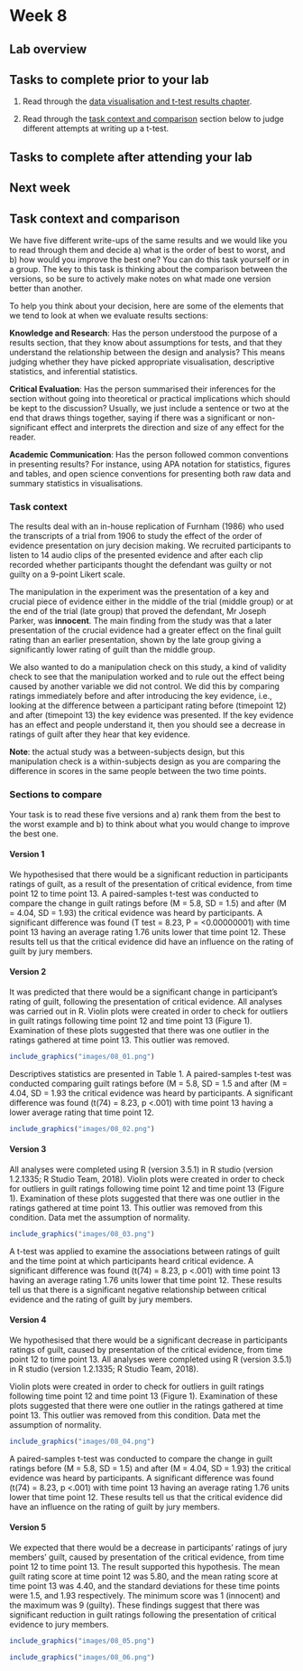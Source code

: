 # Week 8

## Lab overview

## Tasks to complete prior to your lab

1. Read through the [data visualisation and t-test results chapter](#visualisation-results).

2. Read through the [task context and comparison](#C8-task) section below to judge different attempts at writing up a t-test. 

## Tasks to complete after attending your lab

## Next week

## Task context and comparison{#C8-task}

We have five different write-ups of the same results and we would like you to read through them and decide a) what is the order of best to worst, and b) how would you improve the best one? You can do this task yourself or in a group. The key to this task is thinking about the comparison between the versions, so be sure to actively make notes on what made one version better than another. 

To help you think about your decision, here are some of the elements that we tend to look at when we evaluate results sections:

**Knowledge and Research**: Has the person understood the purpose of a results section, that they know about assumptions for tests, and that they understand the relationship between the design and analysis? This means judging whether they have picked appropriate visualisation, descriptive statistics, and inferential statistics.

**Critical Evaluation**: Has the person summarised their inferences for the section without going into theoretical or practical implications which should be kept to the discussion? Usually, we just include a sentence or two at the end that draws things together, saying if there was a significant or non-significant effect and interprets the direction and size of any effect for the reader.

**Academic Communication**: Has the person followed common conventions in presenting results? For instance, using APA notation for statistics, figures and tables, and open science conventions for presenting both raw data and summary statistics in visualisations.

### Task context

The results deal with an in-house replication of Furnham (1986) who used the transcripts of a trial from 1906 to study the effect of the order of evidence presentation on jury decision making. We recruited participants to listen to 14 audio clips of the presented evidence and after each clip recorded whether participants thought the defendant was guilty or not guilty on a 9-point Likert scale. 

The manipulation in the experiment was the presentation of a key and crucial piece of evidence either in the middle of the trial (middle group) or at the end of the trial (late group) that proved the defendant, Mr Joseph Parker, was **innocent**. The main finding from the study was that a later presentation of the crucial evidence had a greater effect on the final guilt rating than an earlier presentation, shown by the late group giving a significantly lower rating of guilt than the middle group.

We also wanted to do a manipulation check on this study, a kind of validity check to see that the manipulation worked and to rule out the effect being caused by another variable we did not control. We did this by comparing ratings immediately before and after introducing the key evidence, i.e., looking at the difference between a participant rating before (timepoint 12) and after (timepoint 13) the key evidence was presented. If the key evidence has an effect and people understand it, then you should see a decrease in ratings of guilt after they hear that key evidence. 

**Note**: the actual study was a between-subjects design, but this manipulation check is a within-subjects design as you are comparing the difference in scores in the same people between the two time points. 

### Sections to compare 

Your task is to read these five versions and a) rank them from the best to the worst example and b) to think about what you would change to improve the best one. 

#### Version 1 

We hypothesised that there would be a significant reduction in participants ratings of guilt, as a result of the presentation of critical evidence, from time point 12 to time point 13. A paired-samples t-test was conducted to compare the change in guilt ratings before (M = 5.8, SD = 1.5) and after (M = 4.04, SD = 1.93) the critical evidence was heard by participants. A significant difference was found (T test = 8.23, P = <0.00000001) with time point 13 having an average rating 1.76 units lower that time point 12. These results tell us that the critical evidence did have an influence on the rating of guilt by jury members. 

#### Version 2

It was predicted that there would be a significant change in participant’s rating of guilt, following the presentation of critical evidence. All analyses was carried out in R. Violin plots were created in order to check for outliers in guilt ratings following time point 12 and time point 13 (Figure 1). Examination of these plots suggested that there was one outlier in the ratings gathered at time point 13. This outlier was removed. 

```r
include_graphics("images/08_01.png")
```

Descriptives statistics are presented in Table 1. A paired-samples t-test was conducted comparing guilt ratings before (M = 5.8, SD = 1.5 and after (M = 4.04, SD = 1.93 the critical evidence was heard by participants. A significant difference was found (t(74) = 8.23, p <.001) with time point 13 having a lower average rating that time point 12. 

```r
include_graphics("images/08_02.png")
```

#### Version 3

All analyses were completed using R (version 3.5.1) in R studio (version 1.2.1335; R Studio Team, 2018). Violin plots were created in order to check for outliers in guilt ratings following time point 12 and time point 13 (Figure 1). Examination of these plots suggested that there was one outlier in the ratings gathered at time point 13. This outlier was removed from this condition. Data met the assumption of normality. 

```r
include_graphics("images/08_03.png")
```

A t-test was applied to examine the associations between ratings of guilt and the time point at which participants heard critical evidence. A significant difference was found (t(74) = 8.23, p <.001) with time point 13 having an average rating 1.76 units lower that time point 12. These results tell us that there is a significant negative relationship between critical evidence and the rating of guilt by jury members. 

#### Version 4

We hypothesised that there would be a significant decrease in participants ratings of guilt, caused by presentation of the critical evidence, from time point 12 to time point 13. All analyses were completed using R (version 3.5.1) in R studio (version 1.2.1335; R Studio Team, 2018). 

Violin plots were created in order to check for outliers in guilt ratings following time point 12 and time point 13 (Figure 1). Examination of these plots suggested that there were one outlier in the ratings gathered at time point 13. This outlier was removed from this condition. Data met the assumption of normality. 

```r
include_graphics("images/08_04.png")
```

A paired-samples t-test was conducted to compare the change in guilt ratings before (M = 5.8, SD = 1.5) and after (M = 4.04, SD = 1.93) the critical evidence was heard by participants. A significant difference was found (t(74) = 8.23, p <.001) with time point 13 having an average rating 1.76 units lower that time point 12. These results tell us that the critical evidence did have an influence on the rating of guilt by jury members. 

#### Version 5 

We expected that there would be a decrease in participants’ ratings of jury members’ guilt, caused by presentation of the critical evidence, from time point 12 to time point 13. The result supported this hypothesis. The mean guilt rating score at time point 12 was 5.80, and the mean rating score at time point 13 was 4.40, and the standard deviations for these time points were 1.5, and 1.93 respectively. The minimum score was 1 (innocent) and the maximum was 9 (guilty). These findings suggest that there was significant reduction in guilt ratings following the presentation of critical evidence to jury members. 

```r
include_graphics("images/08_05.png")
```

```r
include_graphics("images/08_06.png")
```
